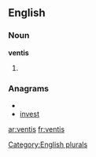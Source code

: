 
==English==

===Noun===
'''ventis'''

# {{plural of|[[venti]]}}

===Anagrams===
* {{alphagram|einstv}}
* [[invest#English|invest]]

[[Category:English plurals]]

[[ar:ventis]]
[[fr:ventis]]